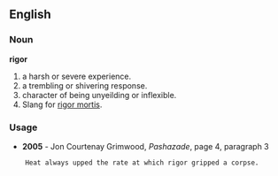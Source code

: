 ==English==
===Noun===
'''rigor'''

# a harsh or severe experience.
# a trembling or shivering response.
# character of being unyeilding or inflexible.
# Slang for [[rigor mortis]].

===Usage===
*'''2005''' - Jon Courtenay Grimwood, ''Pashazade'', page 4, paragraph 3
     Heat always upped the rate at which rigor gripped a corpse.